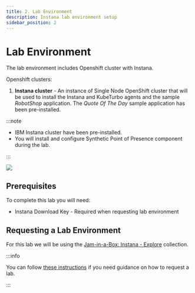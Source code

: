 ```yaml
---
title: 2. Lab Environment
description: Instana lab environment setup
sidebar_position: 2
---
```


# Lab Environment

The lab environment includes Openshift cluster with Instana.

Openshift clusters:

1. **Instana cluster** - An instance of Single Node OpenShift cluster that will
   be used to install the Instana and KubeTurbo agents and the sample _RobotShop_
   application. The _Quote Of The Day_ sample application has been
   pre-installed.

:::note

- IBM Instana cluster have been pre-installed.
- You will install and configure Synthetic Point of Presence component during the lab.

:::

![](images/architecture.png)

## Prerequisites

To complete this lab you will need:

- Instana Download Key - Required when requesting lab environment

## Requesting a Lab Environment

For this lab we will be using the
[Jam-in-a-Box: Instana - Explore](https://techzone.ibm.com/my/reservations/create/649cd4fc83ea18001751782c)
collection.

:::info

You can follow
[these instructions](/waiops-tech-jam/labs/jam-in-a-box/#requesting-a-lab-environment)
if you need guidance on how to request a lab.

:::
